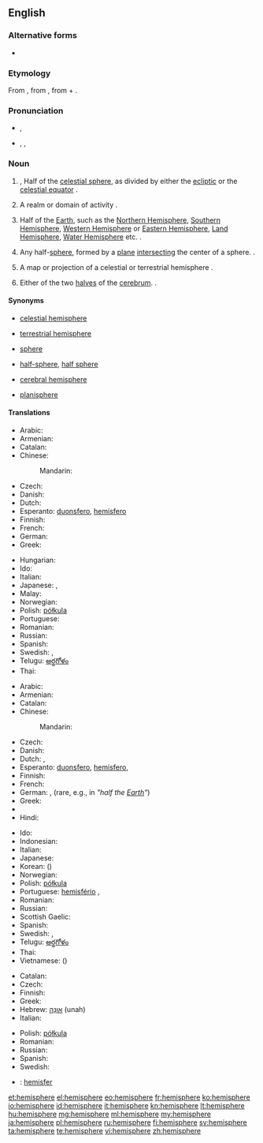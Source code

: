 {{wikipedia}}
{{also|hémisphère}}
==English==

===Alternative forms===
* {{l|en|hemisphære}} {{qualifier|archaic}}

===Etymology===
From {{etyl|la}} {{term|hemisphaerium|lang=la}}, from {{etyl|grc}} {{term|ἡμισφαίριον||tr=hēmisphairion|lang=grc}}, from {{term|ἡμι-||tr=hēmi-|half|lang=grc}} + {{term|σφαῖρα||tr=sphaira||sphere|lang=grc}}.

===Pronunciation===
* {{a|RP}} {{IPA|/ˈhɛmɪsfɪə/}}, {{X-SAMPA|/"hEmIsfI@/}}
* {{a|US}} {{enPR|hĕ'mĭsfîr}}, {{IPA|/ˈhɛmɪsfɪər/}}, {{X-SAMPA|/"hEmIsfI@`/}}

===Noun===
{{en-noun}}

# {{astronomy}}, {{astrology}} Half of the [[celestial sphere]], as divided by either the [[ecliptic]] or the [[celestial equator]]  {{defdate|from 14th c.}}.
# {{figuratively}}  A realm or domain of activity  {{defdate|1503}}.
# {{geography}} Half of the [[Earth]], such as the [[Northern Hemisphere]], [[Southern Hemisphere]], [[Western Hemisphere]] or [[Eastern Hemisphere]], [[Land Hemisphere]], [[Water Hemisphere]] etc.  {{defdate|1550s}}.
# {{geometry}} Any half-[[sphere]], formed by a [[plane]] [[intersect]]ing the center of a sphere.  {{defdate|1580s}}.
# {{cartography}} A map or projection of a celestial or terrestrial hemisphere  {{defdate|1706}}.
# {{anatomy}} Either of the two [[halves]] of the [[cerebrum]]. {{defdate|1804}}.

====Synonyms====
* {{sense|astronomy: half of the celestial sphere}} [[celestial hemisphere]]
* {{sense|geography: half of the terrestrial sphere}} [[terrestrial hemisphere]]
* {{sense|figuratively: a domain of thought or action}} [[sphere]]
* {{sense|geometry: half of a sphere}} [[half-sphere]], [[half sphere]]
* {{sense|anatomy: either of the two lobes of the cerebellum}} [[cerebral hemisphere]]
* {{sense|cartography: a map showing a projection of a hemisphere}} [[planisphere]]

====Translations====
{{trans-top|half-sphere}}
* Arabic: {{t|ar|نصف كرة|m|tr=niSf kúra}}
* Armenian: {{t|hy|կիսագունդ|tr=kisagund}}
* Catalan: {{t|ca|hemisferi|m}}
* Chinese:
*: Mandarin: {{t-|cmn|半球|tr=bànqiú|sc=Hani}}
* Czech: {{t|cs|polokoule|f}}
* Danish: {{t|da|halvkugle}}
* Dutch: {{t+|nl|hemisfeer|m}}
* Esperanto: [[duonsfero]], [[hemisfero]]
* Finnish: {{t-|fi|puolipallo}}
* French: {{t+|fr|hémisphère|m}}
* German: {{t+|de|Halbkugel|f}}
* Greek: {{t+|el|ημισφαίριο|tr=imisfério}}
{{trans-mid}}
* Hungarian: {{t+|hu|félgömb}}
* Ido: {{t|io|misfero|xs=Ido}}
* Italian: {{t+|it|emisfero}}
* Japanese: {{t|ja|半球体|tr=はんきゅうたい, hankyūtai}}, {{t-|ja|半球|tr=はんきゅう, hankyū}}
* Malay: {{t|ms|hemisfera}}
* Norwegian: {{t|no|halvkule}}
* Polish: [[półkula]] {{f}}
* Portuguese: {{t+|pt|hemisfério|m}}
* Romanian: {{t|ro|emisferă|f}}
* Russian: {{t+|ru|полушарие|n|tr=polušárije}}
* Spanish: {{t+|es|hemisferio|m}}
* Swedish: {{t|sv|halvklot|c}}, {{t+|sv|hemisfär|c}}
* Telugu: [[అర్థగోళం]]
* Thai: {{t|th|ซีกโลก|tr=sêek lôhk}}
{{trans-bottom}}

{{trans-top|half of the Earth}}
* Arabic: {{t|ar|نصف كرة|m|tr=niSf kúra}}
* Armenian: {{t|hy|կիսագունդ|tr=kisagund}}
* Catalan: {{t|ca|hemisferi|m}}
* Chinese:
*: Mandarin: {{t-|cmn|半球|tr=bànqiú|sc=Hani}}
* Czech: {{t-|cs|polokoule|f}}
* Danish: {{t|da|halvkugle}}
* Dutch: {{t+|nl|halfrond|n}}, {{t+|nl|hemisfeer|m}}
* Esperanto: [[duonsfero]], [[hemisfero]], {{t|eo|duonglobo}}
* Finnish: {{t-|fi|pallonpuolisko}}
* French: {{t+|fr|hémisphère|f}}
* German: {{t+|de|Hemisphäre|f}}, {{t+|de|Halbkugel|f}} (rare, e.g., in {{t|de|Erdhalbkugel|f}} ''"half the [[Earth]]"'')
* Greek: {{t+|el|ημισφαίριο|m|tr=ημισφαίριο}}
* {{trreq|he}}
* Hindi: {{t|hi|गोलार्ध|tr=gōlārdh|xs=Hindi}}
{{trans-mid}}
* Ido: {{t|io|misfero|xs=Ido}}
* Indonesian: {{t|id|belahan bumi}}
* Italian: {{t+|it|emisfero}}
* Japanese: {{t-|ja|半球|tr=はんきゅう, hankyū}}
* Korean: {{t+|ko|반구|tr=bangu|sc=Hang}} ({{t+|ko|半球|sc=Hani}})
* Norwegian: {{t|no|halvkule}}
* Polish: [[półkula]] {{f}}
* Portuguese: [[hemisfério]] {{m}}, {{t|pt|hemisfério|m}}
* Romanian: {{t|ro|emisferă|f}}
* Russian: {{t+|ru|полушарие|n|tr=polušárije}}
* Scottish Gaelic: {{t-|gd|leth-chruinne|m|xs=Scottish Gaelic}}
* Spanish: {{t+|es|hemisferio|m}}
* Swedish: {{t|sv|halvklot|c}}, {{t+|sv|hemisfär|c}}
* Telugu: [[అర్థగోళం]]
* Thai: {{t|th|ซีกโลก|tr=sêek lôhk}}
* Vietnamese: {{t|vi|bán cầu|xs=Vietnamese}} ({{t-|vi|半球|sc=Hani|xs=Vietnamese}})
{{trans-bottom}}

{{trans-top|lobe of cerebrum}}
* Catalan: {{t|ca|hemisferi|m}}
* Czech: {{t-|cs|hemisféra|f}}
* Finnish: {{t-|fi|aivopuolisko}}
* Greek: {{t+|el|ημισφαίριο|m|tr=imisfério}}
* Hebrew: [[אונה|אוּנָה]] (unah) {{f}}
* Italian: {{t+|it|emisfero|m}}
{{trans-mid}}
* Polish: [[półkula]] {{f}}
* Romanian: {{t|ro|emisferă|f|alt=emisferă (cerebrală)}}
* Russian: {{t+|ru|полушарие|n|tr=polušárije}}
* Spanish: {{t+|es|hemisferio|m}}
* Swedish: {{t|sv|hjärnhalva|c}}
{{trans-bottom}}

{{checktrans-top}}
* {{ttbc|id}}: [[hemisfer]]
{{trans-bottom}}

[[et:hemisphere]]
[[el:hemisphere]]
[[eo:hemisphere]]
[[fr:hemisphere]]
[[ko:hemisphere]]
[[io:hemisphere]]
[[id:hemisphere]]
[[it:hemisphere]]
[[kn:hemisphere]]
[[lt:hemisphere]]
[[hu:hemisphere]]
[[mg:hemisphere]]
[[ml:hemisphere]]
[[my:hemisphere]]
[[ja:hemisphere]]
[[pl:hemisphere]]
[[ru:hemisphere]]
[[fi:hemisphere]]
[[sv:hemisphere]]
[[ta:hemisphere]]
[[te:hemisphere]]
[[vi:hemisphere]]
[[zh:hemisphere]]